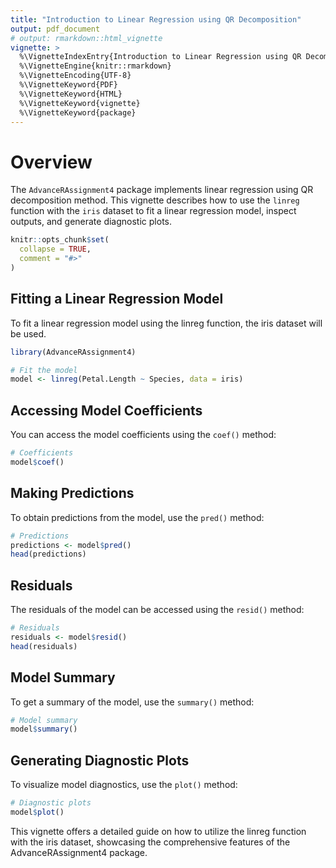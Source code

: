 ```yaml
---
title: "Introduction to Linear Regression using QR Decomposition"
output: pdf_document
# output: rmarkdown::html_vignette
vignette: >
  %\VignetteIndexEntry{Introduction to Linear Regression using QR Decomposition}
  %\VignetteEngine{knitr::rmarkdown}
  %\VignetteEncoding{UTF-8}
  %\VignetteKeyword{PDF} 
  %\VignetteKeyword{HTML} 
  %\VignetteKeyword{vignette} 
  %\VignetteKeyword{package}
---
```


# Overview

The `AdvanceRAssignment4` package implements linear regression using QR decomposition method. This vignette describes how to use the `linreg` function with the `iris` dataset to fit a linear regression model, inspect outputs, and generate diagnostic plots.

```r
knitr::opts_chunk$set(
  collapse = TRUE,
  comment = "#>"
)
```

## Fitting a Linear Regression Model

To fit a linear regression model using the linreg function, the iris dataset will be used.

```r
library(AdvanceRAssignment4)

# Fit the model
model <- linreg(Petal.Length ~ Species, data = iris)
```

## Accessing Model Coefficients

You can access the model coefficients using the `coef()` method:

```r
# Coefficients
model$coef()
```

## Making Predictions

To obtain predictions from the model, use the `pred()` method:

```r
# Predictions
predictions <- model$pred()
head(predictions)
```

## Residuals

The residuals of the model can be accessed using the `resid()` method:

```r
# Residuals
residuals <- model$resid()
head(residuals)
```

## Model Summary

To get a summary of the model, use the `summary()` method:

```r
# Model summary
model$summary()
```

## Generating Diagnostic Plots

To visualize model diagnostics, use the `plot()` method:

```r
# Diagnostic plots
model$plot()
```

This vignette offers a detailed guide on how to utilize the linreg function with the iris dataset, showcasing the comprehensive features of the AdvanceRAssignment4 package.